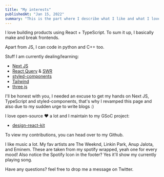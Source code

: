 ```yaml
---
title: "My interests"
publishedAt: "Jan 15, 2022"
summary: "This is the part where I describe what I like and what I love!"
---
```


I love building products using React + TypeScript. To sum it up, I basically
make and break frontends.

Apart from JS, I can code in python and C++ too.

Stuff I am currently dealing/learning:

- [Next JS](https://nextjs.org/)
- [React Query](https://react-query.tanstack.com/) & [SWR](https://swr.vercel.app/)
- [styled-components](https://styled-components.com/)
- [Tailwind](https://tailwindcss.com/)
- [three.js](https://threejs.org/)

I&apos;ll be honest with you, I needed an excuse to get my hands on Next JS, TypeScript
and styled-components, that&apos;s why I revamped this page and also due to my sudden
urge to write blogs :)

I love open-source ❤️ a lot and I maintain to my GSoC project:

- [design-react-kit](https://github.com/italia/design-react-kit)

To view my contributions, you can head over to my Github.

I like music a lot. My fav artists are The Weeknd, Linkin Park, Anup Jalota, and Eminem. These are taken from my spotify wrapped, yeah one for every mood!
Also notice the Spotify Icon in the footer? Yes it'll show my currently playing song.

Have any questions? feel free to drop me a message on Twitter.
